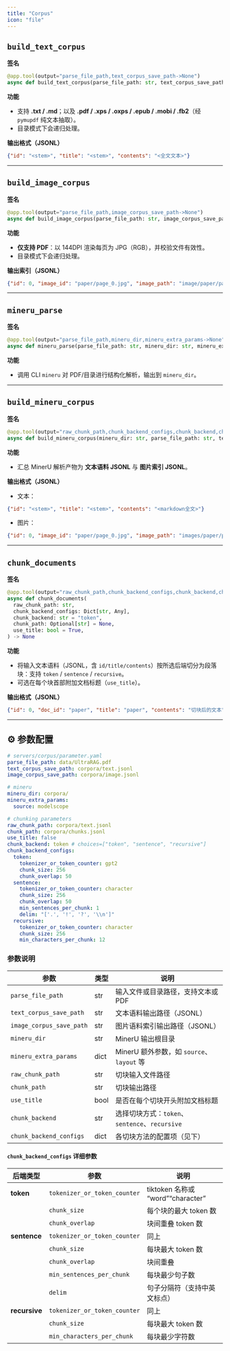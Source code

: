 ```yaml
---
title: "Corpus"
icon: "file"
---
```



## `build_text_corpus`

**签名**  
```python
@app.tool(output="parse_file_path,text_corpus_save_path->None")
async def build_text_corpus(parse_file_path: str, text_corpus_save_path: str) -> None
```

**功能**  
- 支持 **.txt / .md**；以及 **.pdf / .xps / .oxps / .epub / .mobi / .fb2**（经 `pymupdf` 纯文本抽取）。
- 目录模式下会递归处理。

**输出格式（JSONL）**  
```json
{"id": "<stem>", "title": "<stem>", "contents": "<全文文本>"}
```
---

## `build_image_corpus`

**签名**  
```python
@app.tool(output="parse_file_path,image_corpus_save_path->None")
async def build_image_corpus(parse_file_path: str, image_corpus_save_path: str) -> None
```

**功能**  
- **仅支持 PDF**：以 144DPI 渲染每页为 JPG（RGB），并校验文件有效性。  
- 目录模式下会递归处理。

**输出索引（JSONL）**  
```json
{"id": 0, "image_id": "paper/page_0.jpg", "image_path": "image/paper/page_0.jpg"}
```
---

## `mineru_parse`

**签名**  
```python
@app.tool(output="parse_file_path,mineru_dir,mineru_extra_params->None")
async def mineru_parse(parse_file_path: str, mineru_dir: str, mineru_extra_params: Optional[Dict[str, Any]] = None) -> None
```

**功能**  
- 调用 CLI `mineru` 对 PDF/目录进行结构化解析，输出到 `mineru_dir`。  

---

## `build_mineru_corpus`

**签名**  
```python
@app.tool(output="raw_chunk_path,chunk_backend_configs,chunk_backend,chunk_path,use_title->None")
async def build_mineru_corpus(mineru_dir: str, parse_file_path: str, text_corpus_save_path: str, image_corpus_save_path: str) -> None
```

**功能**  
- 汇总 MinerU 解析产物为 **文本语料 JSONL** 与 **图片索引 JSONL**。  


**输出格式（JSONL）**  
- 文本：
```json
{"id": "<stem>", "title": "<stem>", "contents": "<markdown全文>"}
```
- 图片：
```json
{"id": 0, "image_id": "paper/page_0.jpg", "image_path": "images/paper/page_0.jpg"}
```
---

## `chunk_documents`

**签名**  
```python
@app.tool(output="raw_chunk_path,chunk_backend_configs,chunk_backend,chunk_path,use_title->None")
async def chunk_documents(
  raw_chunk_path: str,
  chunk_backend_configs: Dict[str, Any],
  chunk_backend: str = "token",
  chunk_path: Optional[str] = None,
  use_title: bool = True,
) -> None
```

**功能**  
- 将输入文本语料（JSONL，含 `id/title/contents`）按所选后端切分为段落块：支持 `token` / `sentence` / `recursive`。  
- 可选在每个块首部附加文档标题（`use_title`）。  

**输出格式（JSONL）**  
```json
{"id": 0, "doc_id": "paper", "title": "paper", "contents": "切块后的文本"}
```

---

## ⚙️ 参数配置

```yaml servers/corpus/parameter.yaml icon="/images/yaml.svg"
# servers/corpus/parameter.yaml
parse_file_path: data/UltraRAG.pdf
text_corpus_save_path: corpora/text.jsonl
image_corpus_save_path: corpora/image.jsonl

# mineru
mineru_dir: corpora/
mineru_extra_params:
  source: modelscope

# chunking parameters
raw_chunk_path: corpora/text.jsonl
chunk_path: corpora/chunks.jsonl
use_title: false
chunk_backend: token # choices=["token", "sentence", "recursive"]
chunk_backend_configs:
  token:
    tokenizer_or_token_counter: gpt2
    chunk_size: 256
    chunk_overlap: 50
  sentence:
    tokenizer_or_token_counter: character
    chunk_size: 256
    chunk_overlap: 50
    min_sentences_per_chunk: 1
    delim: "['.', '!', '?', '\\n']"
  recursive:
    tokenizer_or_token_counter: character
    chunk_size: 256
    min_characters_per_chunk: 12
```

### 参数说明

| 参数 | 类型 | 说明 |
|------|------|------|
| `parse_file_path` | str | 输入文件或目录路径，支持文本或 PDF |
| `text_corpus_save_path` | str | 文本语料输出路径（JSONL） |
| `image_corpus_save_path` | str | 图片语料索引输出路径（JSONL） |
| `mineru_dir` | str | MinerU 输出根目录 |
| `mineru_extra_params` | dict | MinerU 额外参数，如 `source`、`layout` 等 |
| `raw_chunk_path` | str | 切块输入文件路径 |
| `chunk_path` | str | 切块输出路径 |
| `use_title` | bool | 是否在每个切块开头附加文档标题 |
| `chunk_backend` | str | 选择切块方式：`token`、`sentence`、`recursive` |
| `chunk_backend_configs` | dict | 各切块方法的配置项（见下） |

#### `chunk_backend_configs` 详细参数

| 后端类型 | 参数 | 说明 |
|-----------|------|------|
| **token** | `tokenizer_or_token_counter` | tiktoken 名称或 “word”“character” |
|  | `chunk_size` | 每个块的最大 token 数 |
|  | `chunk_overlap` | 块间重叠 token 数 |
| **sentence** | `tokenizer_or_token_counter` | 同上 |
|  | `chunk_size` | 每块最大 token 数 |
|  | `chunk_overlap` | 块间重叠 |
|  | `min_sentences_per_chunk` | 每块最少句子数 |
|  | `delim` | 句子分隔符（支持中英文标点） |
| **recursive** | `tokenizer_or_token_counter` | 同上 |
|  | `chunk_size` | 每块最大 token 数 |
|  | `min_characters_per_chunk` | 每块最少字符数 |

